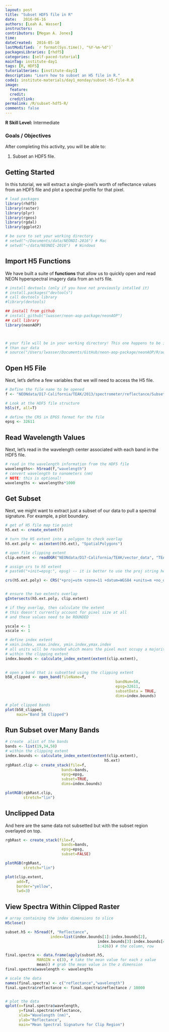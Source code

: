 ```yaml
---
layout: post
title: "Subset HDF5 file in R"
date:   2016-06-16
authors: [Leah A. Wasser]
instructors:
contributors: [Megan A. Jones]
time:
dateCreated:  2016-05-10
lastModified: `r format(Sys.time(), "%Y-%m-%d")`
packagesLibraries: [rhdf5]
categories: [self-paced-tutorial]
mainTag: institute-day1
tags: [R, HDF5]
tutorialSeries: [institute-day1]
description: "Learn how to subset an H5 file in R."
code1: institute-materials/day1_monday/subset-h5-file-R.R
image:
  feature:
  credit:
  creditlink:
permalink: /R/subset-hdf5-R/
comments: false
---
```



<div id="objectives">
<strong>R Skill Level:</strong> Intermediate

<h3>Goals / Objectives</h3>
After completing this activity, you will be able to:
<ol>
<li>Subset an HDF5 file.</li>

</ol>

</div>

## Getting Started

In this tutorial, we will extract a single-pixel's worth of reflectance values
from an HDF5 file and plot a spectral profile for that pixel.

```r

# load packages
library(rhdf5)
library(raster)
library(plyr)
library(rgeos)
library(rgdal)
library(ggplot2)

# be sure to set your working directory
# setwd("~/Documents/data/NEONDI-2016") # Mac
# setwd("~/data/NEONDI-2016")  # Windows

```

## Import H5 Functions

We have built a suite of **functions** that allow us to quickly open and read 
NEON hyperspectral imagery data from an `hdf5` file. 

```r

# install devtools (only if you have not previously intalled it)
# install.packages("devtools")
# call devtools library
#library(devtools)

## install from github
# install_github("lwasser/neon-aop-package/neonAOP")
## call library
library(neonAOP)



# your file will be in your working directory! This one happens to be in a diff dir
# than our data
# source("/Users/lwasser/Documents/GitHub/neon-aop-package/neonAOP/R/aop-data.R")


```

## Open H5 File

Next, let's define a few variables that we will need to access the H5 file.

```r

# Define the file name to be opened
f <- "NEONdata/D17-California/TEAK/2013/spectrometer/reflectance/Subset3NIS1_20130614_100459_atmcor.h5"

# Look at the HDF5 file structure
h5ls(f, all=T)

# define the CRS in EPGS format for the file
epsg <- 32611

```

## Read Wavelength Values

Next, let's read in the wavelength center associated with each band in the HDF5
file.

```r

# read in the wavelength information from the HDF5 file
wavelengths<- h5read(f,"wavelength")
# convert wavelength to nanometers (nm)
# NOTE: this is optional!
wavelengths <- wavelengths*1000

```


## Get Subset
Next, we might want to extract just a subset of our data to pull a spectral
signature. For example, a plot boundary.

```r

# get of H5 file map tie point
h5.ext <- create_extent(f)

# turn the H5 extent into a polygon to check overlap
h5.ext.poly <- as(extent(h5.ext), "SpatialPolygons")

# open file clipping extent
clip.extent <- readOGR("NEONdata/D17-California/TEAK/vector_data", "TEAK_plot")

# assign crs to h5 extent
# paste0("+init=epsg:", epsg) -- it is better to use the proj string here

crs(h5.ext.poly) <- CRS("+proj=utm +zone=11 +datum=WGS84 +units=m +no_defs +ellps=WGS84 +towgs84=0,0,0")


# ensure the two extents overlap
gIntersects(h5.ext.poly, clip.extent)

# if they overlap, then calculate the extent
# this doesn't currently account for pixel size at all 
# and these values need to be ROUNDED

yscale <- 1
xscale <- 1

# define index extent
# xmin.index, xmax.index, ymin.index,ymax.index
# all units will be rounded which means the pixel must occupy a majority (.5 or greater)
# within the clipping extent
index.bounds <- calculate_index_extent(extent(clip.extent),
																			 h5.ext)

# open a band that is subsetted using the clipping extent
b58_clipped <- open_band(fileName=f,
												 bandNum=58,
												 epsg=32611,
												 subsetData = TRUE,
												 dims=index.bounds)

# plot clipped bands
plot(b58_clipped,
     main="Band 58 Clipped")

```

## Run Subset over Many Bands

```r

# create  alist of the bands
bands <- list(19,34,58)
# within the clipping extent
index.bounds <- calculate_index_extent(extent(clip.extent),
                                            h5.ext)
rgbRast.clip <- create_stack(file=f,
                         bands=bands,
                         epsg=epsg,
                         subset=TRUE,
                         dims=index.bounds)

plotRGB(rgbRast.clip,
        stretch="lin")

```

## Unclipped Data
And here are the same data not subsetted but with the subset region overlayed
on top.

```r

rgbRast <- create_stack(file=f,
                         bands=bands,
                         epsg=epsg,
                         subset=FALSE)

plotRGB(rgbRast,
        stretch="lin")

plot(clip.extent,
     add=T,
     border="yellow",
     lwd=3)

```

## View Spectra Within Clipped Raster

```r

# array containing the index dimensions to slice
H5close()

subset.h5 <- h5read(f, "Reflectance",
                    index=list(index.bounds[1]:index.bounds[2],
                    					 index.bounds[3]:index.bounds[4],
                    					 1:426)) # the column, row

final.spectra <- data.frame(apply(subset.h5,
              MARGIN = c(3), # take the mean value for each z value
              mean)) # grab the mean value in the z dimension
final.spectra$wavelength <- wavelengths

# scale the data
names(final.spectra) <- c("reflectance","wavelength")
final.spectra$reflectance <- final.spectra$reflectance / 10000


# plot the data
qplot(x=final.spectra$wavelength,
      y=final.spectra$reflectance,
      xlab="Wavelength (nm)",
      ylab="Reflectance",
      main="Mean Spectral Signature for Clip Region")

```
